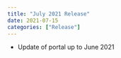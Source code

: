 ```yaml
---
title: "July 2021 Release"
date: 2021-07-15
categories: ["Release"]
---
```


<script src="/rmarkdown-libs/header-attrs/header-attrs.js"></script>


<ul>
<li>Update of portal up to June 2021</li>
</ul>
